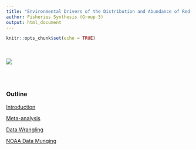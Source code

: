 ```yaml
---
title: "Environmental Drivers of the Distribution and Abundance of Red Snapper in the Gulf of Mexico"
author: Fisheries Synthesis (Group 3)
output: html_document
---
```


```r
knitr::opts_chunk$set(echo = TRUE)
```
<br></br>
![](Presentation/test_fish.JPG)

<br></br>

### Outline
[Introduction](https://nceas.github.io/oss-fishteam/Presentation/Intro_slides.html)

[Meta-analysis](https://nceas.github.io/oss-fishteam/Meta-analysis/Meta-analysis_frequency.html)

[Data Wrangling](https://nceas.github.io/oss-fishteam/R_code/Wrangle_Markdown.html)

[NOAA Data Munging](https://nceas.github.io/oss-fishteam/Presentation/GoM_interactive_map.html)